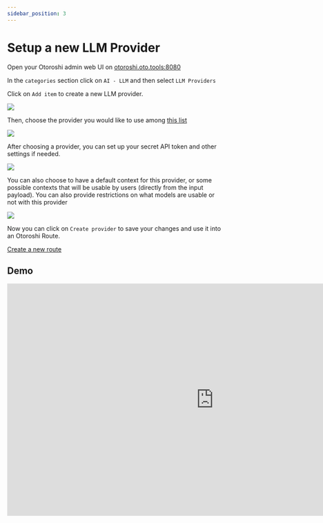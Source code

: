 ```yaml
---
sidebar_position: 3
---
```



# Setup a new LLM Provider

Open your Otoroshi admin web UI on [otoroshi.oto.tools:8080](http://otoroshi.oto.tools:8080/bo/dashboard/extensions/cloud-apim/ai-gateway/providers)

In the `categories` section click on `AI - LLM` and then select `LLM Providers`

Click on `Add item` to create a new LLM provider.

![](/img/llm-provider-add-item.png)

Then, choose the provider you would like to use among [this list](#available-providers)

![](/img/choose-provider.png)

After choosing a provider, you can set up your secret API token and other settings if needed.

![](/img/add-provider-token.png)

You can also choose to have a default context for this provider, or some possible contexts that will be usable by users (directly from the input payload).
You can also provide restrictions on what models are usable or not with this provider

![](/img/context-and-model-restrictions.png)

Now you can click on `Create provider` to save your changes and use it into an Otoroshi Route.

[Create a new route](http://otoroshi.oto.tools:8080/bo/dashboard/routes/new?tab=informations)

## Demo

<iframe width="956" height="538" src="https://www.youtube.com/embed/8fPrwLhsb3g?si=eJ6btGUo84yJ1pmO" title="YouTube video player" frameborder="0" allow="accelerometer; autoplay; clipboard-write; encrypted-media; gyroscope; picture-in-picture; web-share" referrerpolicy="strict-origin-when-cross-origin" allowfullscreen></iframe>